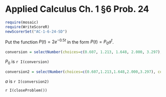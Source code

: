 Applied Calculus Ch. 1 §6 Prob. 24
========================================================

```r
require(mosaic)
require(WriteScoreR)
newScorerSet("AC-1-6-24-SD")
```

Put the function $P(t) = 2 e^{-0.5 t}$  in the form $P(t)=P_0 a^t$.

```r
conversion = selectNumber(choices=c(0.607, 1.213, 1.648, 2.000, 3.297), correct=c(2.000), name="convert1", totalPts=1)
```
$P_0$ is `r I(conversion)`

```r
conversion2 = selectNumber(choices=c(0.607,1.213,1.648,2.000,3.297), correct=c(2.000), name="convert2",totalPts=1)
```
$a$ is `r I(conversion2)`

`r I(closeProblem())`
